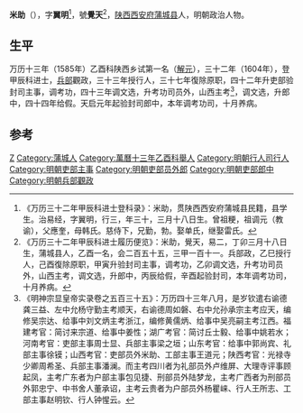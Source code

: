'''米助'''（{{bd|？||？|catIdx=}}），字'''翼明'''<ref>《万历三十二年甲辰科进士登科录》：米助，贯陕西西安府蒲城县民籍，县学生。治易经，字翼明，行三，年三十，三月十八日生。曾祖粳，祖调元（教谕），父應奎，母韩氏。慈侍下，兄勤，勃。娶单氏，继娶雷氏。</ref>，號'''覺天'''<ref>《万历三十二年甲辰科进士履历便览》：米助，覺天，易二，丁卯三月十八日生，蒲城县人，乙酉一名，会二百五十五，三甲一百十一。兵部政，乙巳授行人，己酉復除原职，甲寅升验封司主事，调考功，乙卯调文选，升考功司员外，山西主考，调文选，升郎中，丙辰给假，辛酉起验封司，本年调考功司，十月养病。</ref>，[[陕西|陕西]][[西安府|西安府]][[蒲城县|蒲城县]]人，明朝政治人物。

== 生平 ==
万历十三年（1585年）乙酉科陕西乡试第一名（[[解元|解元]]），三十二年（1604年），登甲辰科进士，[[兵部|兵部]]觀政，三十三年授行人，三十七年復除原职，四十二年升吏部验封司主事，调考功，四十三年调文选，升考功司员外，山西主考<ref>《明神宗显皇帝实录卷之五百三十五》：万历四十三年八月，是岁钦遣右谕德龚三益、左中允杨守勤主考顺天，右谕德周如磐、右中允孙承宗主考应天，编修吴宗达、给事中刘文炳主考浙江，编修黄儒炳、给事中吴亮嗣主考江西。福建考官：简讨来宗道、给事中姜性；湖广考官：简讨丘士毅、给事中姚若水；河南考官：吏部主事周士显、兵部主事梁之垣；山东考官：给事中郭尚宾、礼部主事徐镆；山西考官：吏部员外米助、工部主事王道元；陕西考官：光禄寺少卿周希圣、兵部主事潘澜。而主考四川者为礼部员外卢维屏、大理寺评事顾起凤，主考广东者为户部主事包见捷、刑部员外陆梦龙，主考广西者为刑部员外郭忠宁、中书舍人董承诏，主考云贵者为户部员外杨瞿崃、行人王所志、工部主事赵明钦、行人钟惺云。</ref>，调文选，升郎中，四十四年给假。天启元年起验封司郎中，本年调考功司，十月养病。

==参考==
{{reflist}}

{{萬曆三十二年甲辰科殿試金榜}}

{{Authority control}}

{{DEFAULTSORT:}}
[[Category:米姓|Z]]
[[Category:蒲城人|Category:蒲城人]]
[[Category:萬曆十三年乙酉科舉人|Category:萬曆十三年乙酉科舉人]]
[[Category:明朝行人司行人|Category:明朝行人司行人]]
[[Category:明朝吏部主事|Category:明朝吏部主事]]
[[Category:明朝吏部员外郎|Category:明朝吏部员外郎]]
[[Category:明朝吏部郎中|Category:明朝吏部郎中]]
[[Category:明朝兵部觀政|Category:明朝兵部觀政]]


{{明朝人物小作品}}